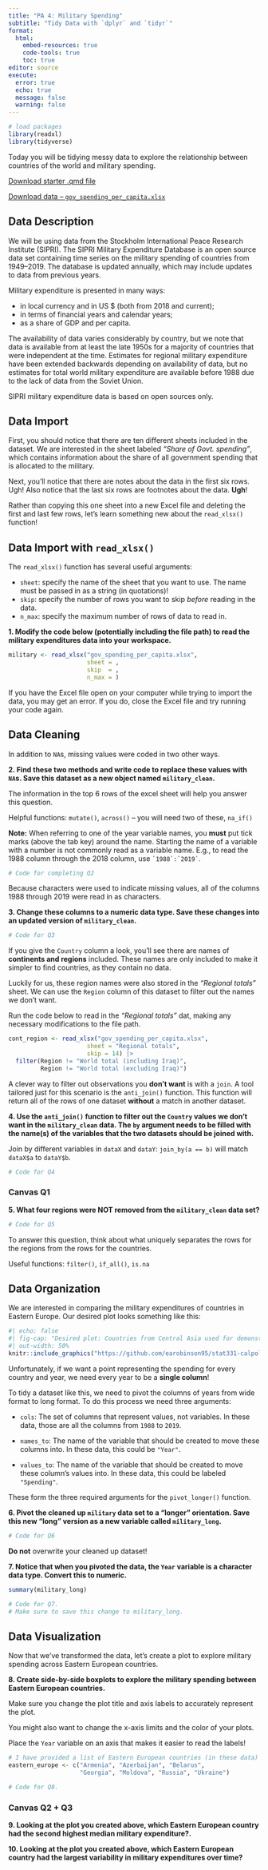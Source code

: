 ```yaml
---
title: "PA 4: Military Spending"
subtitle: "Tidy Data with `dplyr` and `tidyr`"
format: 
  html:
    embed-resources: true
    code-tools: true
    toc: true
editor: source
execute: 
  error: true
  echo: true
  message: false
  warning: false
---
```


```r
# load packages
library(readxl) 
library(tidyverse)
```

Today you will be tidying messy data to explore the relationship between countries of the world and military spending.

[Download starter .qmd file](PA4.qmd)

[Download data -- `gov_spending_per_capita.xlsx`](gov_spending_per_capita.xlsx)


## Data Description

We will be using data from the Stockholm International Peace Research Institute (SIPRI). The SIPRI Military Expenditure Database is an open source data set containing time series on the military spending of countries from 1949--2019. The database is updated annually, which may include updates to data from previous years.

Military expenditure is presented in many ways:

+ in local currency and in US \$ (both from 2018 and current);
+ in terms of financial years and calendar years;
+ as a share of GDP and per capita.

The availability of data varies considerably by country, but we note that data is available from at least the late 1950s for a majority of countries that were independent at the time. Estimates for regional military expenditure have been extended backwards depending on availability of data, but no estimates for total world military expenditure are available before 1988 due to the lack of data from the Soviet Union.

SIPRI military expenditure data is based on open sources only.

## Data Import

First, you should notice that there are ten different sheets included in the dataset. We are interested in the sheet labeled *"Share of Govt. spending"*, which contains information about the share of all government spending that is allocated to the military.

Next, you'll notice that there are notes about the data in the first six rows. Ugh! Also notice that the last six rows are footnotes about the data. **Ugh**!

Rather than copying this one sheet into a new Excel file and deleting the first and last few rows, let's learn something new about the `read_xlsx()` function!

::: callout-tip
## Data Import with `read_xlsx()`

The `read_xlsx()` function has several useful arguments:

+ `sheet`: specify the name of the sheet that you want to use. The name must be passed in as a string (in quotations)!
+ `skip`: specify the number of rows you want to skip *before* reading in the data.
+ `n_max`: specify the maximum number of rows of data to read in.
:::

**1. Modify the code below (potentially including the file path) to read the military expenditures data into your workspace.**

```r
military <- read_xlsx("gov_spending_per_capita.xlsx", 
                      sheet = , 
                      skip  = , 
                      n_max = )
```

::: callout-warning
If you have the Excel file open on your computer while trying to import the data, you may get an error. If you do, close the Excel file and try running your code again.
:::


## Data Cleaning

In addition to `NA`s, missing values were coded in two other ways.

**2. Find these two methods and write code to replace these values with `NA`s. Save this dataset as a new object named `military_clean`.**

::: callout-tip
The information in the top 6 rows of the excel sheet will help you answer this question.

Helpful functions: `mutate()`, `across()` -- you will need two of these, `na_if()`

**Note:** When referring to one of the year variable names, you **must** put tick marks (above the tab key) around the name. Starting the name of a variable with a number is not commonly read as a variable name. E.g., to read the 1988 column through the 2018 column, use ``` `1988`:`2019` ```.
:::

```r
# Code for completing Q2
```

Because characters were used to indicate missing values, all of the columns 1988 through 2019 were read in as characters.

**3. Change these columns to a numeric data type. Save these changes into an updated version of `military_clean`.**

```r
# Code for Q3
```

If you give the `Country` column a look, you'll see there are names of **continents and regions** included. These names are only included to make it simpler to find countries, as they contain no data.

Luckily for us, these region names were also stored in the *"Regional totals"* sheet. We can use the `Region` column of this dataset to filter out the names we don't want.

Run the code below to read in the *"Regional totals"* dat, making any necessary modifications to the file path.

```r
cont_region <- read_xlsx("gov_spending_per_capita.xlsx", 
                      sheet = "Regional totals", 
                      skip = 14) |> 
  filter(Region != "World total (including Iraq)", 
         Region != "World total (excluding Iraq)")
```

A clever way to filter out observations you **don't want** is with a `join`. A tool tailored just for this scenario is the `anti_join()` function. This function will return all of the rows of one dataset **without** a match in another dataset.

**4. Use the `anti_join()` function to filter out the `Country` values we don't want in the `military_clean` data. The `by` argument needs to be filled with the name(s) of the variables that the two datasets should be joined with.**

::: callout-tip

Join by different variables in `dataX` and `dataY`: `join_by(a == b)` will match `dataX$a` to `dataY$b`.

:::

```r
# Code for Q4
```

::: callout-note

### Canvas Q1

**5. What four regions were NOT removed from the `military_clean` data set?** 

```r
# Code for Q5
```

:::

::: callout-tip
To answer this question, think about what uniquely separates the rows for the regions from the rows for the countries.

Useful functions: `filter()`, `if_all()`, `is.na`
:::


## Data Organization

We are interested in comparing the military expenditures of countries in Eastern Europe. Our desired plot looks something like this:

```r
#| echo: false
#| fig-cap: "Desired plot: Countries from Central Asia used for demonstration -- your plot will have different countries and spending values."
#| out-width: 50%
knitr::include_graphics("https://github.com/earobinson95/stat331-calpoly/blob/master/practice-activities/military-expenditure.png?raw=true")
```

::: callout-warning

Unfortunately, if we want a point representing the spending for every country and year, we need every year to be a **single column**!

:::

To tidy a dataset like this, we need to pivot the columns of years from wide format to long format. To do this process we need three arguments:

+ `cols`: The set of columns that represent values, not variables. In these data, those are all the columns from `1988` to `2019`.

+ `names_to`: The name of the variable that should be created to move these columns into. In these data, this could be `"Year"`.

+ `values_to`: The name of the variable that should be created to move these column's values into. In these data, this could be labeled `"Spending"`.

These form the three required arguments for the `pivot_longer()` function.

**6. Pivot the cleaned up `military` data set to a "longer" orientation. Save this new "long" version as a new variable called `military_long`.**

```r
# Code for Q6
```

::: callout-caution

**Do not** overwrite your cleaned up dataset!
:::

**7. Notice that when you pivoted the data, the `Year` variable is a character data type. Convert this to numeric.**

```r
summary(military_long)
```

```r
# Code for Q7.
# Make sure to save this change to military_long.
```


## Data Visualization

Now that we've transformed the data, let's create a plot to explore military spending across Eastern European countries.

**8. Create side-by-side boxplots to explore the military spending between Eastern European countries.**

::: callout-tip

Make sure you change the plot title and axis labels to accurately represent the plot.

You might also want to change the x-axis limits and the color of your plots.

Place the `Year` variable on an axis that makes it easier to read the labels!

:::

```r
# I have provided a list of Eastern European countries (in these data) for you to use.
eastern_europe <- c("Armenia", "Azerbaijan", "Belarus", 
                    "Georgia", "Moldova", "Russia", "Ukraine")

# Code for Q8.
```

::: callout-note
### Canvas Q2 + Q3

**9. Looking at the plot you created above, which Eastern European country had the second highest median military expenditure?.**

**10. Looking at the plot you created above, which Eastern European country had the largest variability in military expenditures over time?**

:::

